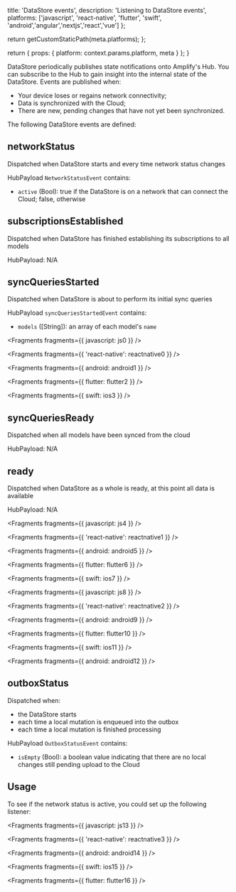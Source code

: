 
  title: 'DataStore events',
  description: 'Listening to DataStore events',
  platforms: ['javascript', 'react-native', 'flutter', 'swift', 'android','angular','nextjs','react','vue'] 
};

  return getCustomStaticPath(meta.platforms);
};

  return {
    props: {
      platform: context.params.platform,
      meta
    }
  };
}

DataStore periodically publishes state notifications onto Amplify's Hub. You can subscribe to the Hub to gain insight into the internal state of the DataStore. Events are published when:

- Your device loses or regains network connectivity;
- Data is synchronized with the Cloud;
- There are new, pending changes that have not yet been synchronized.

The following DataStore events are defined:

## networkStatus

Dispatched when DataStore starts and every time network status changes

HubPayload `NetworkStatusEvent` contains:

- `active` (Bool): true if the DataStore is on a network that can connect the Cloud; false, otherwise

## subscriptionsEstablished

Dispatched when DataStore has finished establishing its subscriptions to all models

HubPayload: N/A

## syncQueriesStarted

Dispatched when DataStore is about to perform its initial sync queries

HubPayload `syncQueriesStartedEvent` contains:

- `models` ([String]): an array of each model's `name`


<Fragments fragments={{ javascript: js0 }} />


<Fragments fragments={{ 'react-native': reactnative0 }} />


<Fragments fragments={{ android: android1 }} />


<Fragments fragments={{ flutter: flutter2 }} />


<Fragments fragments={{ swift: ios3 }} />

## syncQueriesReady

Dispatched when all models have been synced from the cloud

HubPayload: N/A

## ready

Dispatched when DataStore as a whole is ready, at this point all data is available

HubPayload: N/A


<Fragments fragments={{ javascript: js4 }} />


<Fragments fragments={{ 'react-native': reactnative1 }} />


<Fragments fragments={{ android: android5 }} />


<Fragments fragments={{ flutter: flutter6 }} />


<Fragments fragments={{ swift: ios7 }} />


<Fragments fragments={{ javascript: js8 }} />


<Fragments fragments={{ 'react-native': reactnative2 }} />


<Fragments fragments={{ android: android9 }} />


<Fragments fragments={{ flutter: flutter10 }} />


<Fragments fragments={{ swift: ios11 }} />


<Fragments fragments={{ android: android12 }} />

## outboxStatus

Dispatched when:

- the DataStore starts
- each time a local mutation is enqueued into the outbox
- each time a local mutation is finished processing

HubPayload `OutboxStatusEvent` contains:

- `isEmpty` (Bool): a boolean value indicating that there are no local changes still pending upload to the Cloud

## Usage

To see if the network status is active, you could set up the following listener:


<Fragments fragments={{ javascript: js13 }} />


<Fragments fragments={{ 'react-native': reactnative3 }} />


<Fragments fragments={{ android: android14 }} />


<Fragments fragments={{ swift: ios15 }} />


<Fragments fragments={{ flutter: flutter16 }} />
